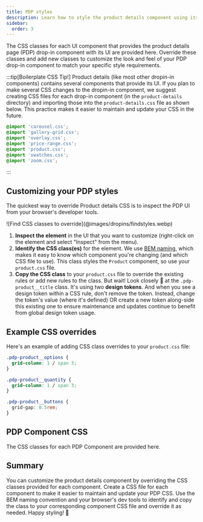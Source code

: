 ```yaml
---
title: PDP styles
description: Learn how to style the product details component using its CSS classes.
sidebar:
  order: 3
---
```




The CSS classes for each UI component that provides the product details page (PDP) drop-in component with its UI are provided here. Override these classes and add new classes to customize the look and feel of your PDP drop-in component to match your specific style requirements.

:::tip[Boilerplate CSS Tip!]
Product details (like most other dropin-in components) contains several components that provide its UI. If you plan to make several CSS changes to the dropin-in component, we suggest creating CSS files for each drop-in component (in the `product-details` directory) and importing those into the `product-details.css` file as shown below. This practice makes it easier to maintain and update your CSS in the future.

```css title="product-details.css"
@import 'carousel.css';
@import 'gallery-grid.css';
@import 'overlay.css';
@import 'price-range.css';
@import 'product.css';
@import 'swatches.css';
@import 'zoom.css';
```

:::

## Customizing your PDP styles

The quickest way to override Product details CSS is to inspect the PDP UI from your browser's developer tools.

<Diagram caption="Find CSS classes to override.">
  ![Find CSS classes to override](@images/dropins/findstyles.webp)
</Diagram>

<Callouts>

1. **Inspect the element** in the UI that you want to customize (right-click on the element and select "Inspect" from the menu).
1. **Identify the CSS class(es)** for the element. We use [BEM naming](https://getbem.com/naming/), which makes it easy to know which component you're changing (and which CSS file to use). This class styles the `Product` component, so use your `product.css` file.
1. **Copy the CSS class** to your `product.css` file to override the existing rules or add new rules to the class. But wait! Look closely 🧐 at the `.pdp-product__title` class. It's using two **design tokens**. And when you see a design token within a CSS rule, don't remove the token. Instead, change the token's value (where it's defined) OR create a new token along-side this existing one to ensure maintenance and updates continue to benefit from global design token usage.

</Callouts>

## Example CSS overrides

Here's an example of adding CSS class overrides to your `product.css` file:

```css title="product.css"
.pdp-product__options {
  grid-column: 1 / span 3;
}

.pdp-product__quantity {
  grid-column: 1 / span 3;
}

.pdp-product__buttons {
  grid-gap: 0.5rem;
}
```

## PDP Component CSS

The CSS classes for each PDP Component are provided here.

<CodeImport code={product} title="Product.css" lang="css" frame="none" />

<CodeImport code={carousel} title="Carousel.css" lang="css" frame="none" />

<CodeImport code={galleryGrid} title="GalleryGrid.css" lang="css" frame="none" />

<CodeImport code={overlay} title="Overlay.css" lang="css" frame="none" />

<CodeImport code={priceRange} title="PriceRange.css" lang="css" frame="none" />

<CodeImport code={swatches} title="Swatches.css" lang="css" frame="none" />

<CodeImport code={zoom} title="Zoom.css" lang="css" frame="none" />

## Summary

You can customize the product details component by overriding the CSS classes provided for each component. Create a CSS file for each component to make it easier to maintain and update your PDP CSS. Use the BEM naming convention and your browser's dev tools to identify and copy the class to your corresponding component CSS file and override it as needed. Happy styling! 🎨
